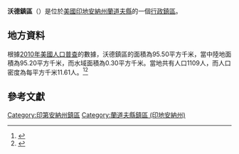 {{noteTA
|G1=USState
|G2=地名
|G3=Unit
}}
{{Infobox settlement
|official_name            = 沃德鎮區
|native_name = Ward Township
|settlement_type          = [[行政鎮區|行政鎮區]]
|image_skyline            = 
|imagesize                = 
|image_map                = Map highlighting Ward Township, Randolph County, Indiana.svg
|mapsize                  = 250px
|pushpin_map  =USA Indiana
|pushpin_label = 沃德鎮區
|pushpin_label_position   = top
|pushpin_map_caption      = 沃德鎮區在印地安納州的位置
|subdivision_type         = [[世界政區索引|國家]]
|subdivision_type1        = [[美国州份|州份]]
|subdivision_type2        = [[印地安納州行政区划|縣]]
|subdivision_name         = [[美国|美国]]
|subdivision_name1        = [[印地安納州|印地安納州]]
|subdivision_name2        = [[蘭道夫縣_(印地安納州)|蘭道夫縣]]
|elevation_ft             = 1020
|elevation_m              = 311
|timezone                 = [[北美东部時區|北美东部時區]]
|area_total_km2           = 95.50
|area_land_km2            = 95.20
|area_water_km2           = 0.30
|area_total_sq_mi         = 
|area_land_sq_mi          = 
|area_water_sq_mi         = 
|population_as_of         = [[2010年美國人口普查|2010]]
|population_footnotes     = 
|population_total         = 1109
|population_density_km2   = auto
|population_density_sq_mi = auto
|utc_offset               = -5
|coordinates              = {{coord|40|15|35|N|84|57|37|W|type:city_region:US-AL_source:GNS-enwiki|display=inline,title}}
| coor_pinpoint           = 
| coordinates_footnotes   = 
|timezone_DST             = EDT
|utc_offset_DST           = -4
|postal_code_type         = [[美國郵區編號|郵區編號]]
|postal_code              = 
|area_code                = {{link-en|电话区号765|Area code 765|765}}
|blank_name = [[地名信息系统|GNIS ID]]
|blank_info = 453973
}}
'''沃德鎮區'''（{{lang-en|Ward Township}}）是位於[[美國|美國]][[印地安納州|印地安納州]][[蘭道夫縣_(印地安納州)|蘭道夫縣]]的一個[[行政鎮區|行政鎮區]]。

== 地方資料 ==
根據[[2010年美國人口普查|2010年美國人口普查]]的數據，沃德鎮區的面積為95.50平方千米，當中陸地面積為95.20平方千米，而水域面積為0.30平方千米。當地共有人口1109人，而人口密度為每平方千米11.61人。<ref name="GR8">{{cite web|url=http://factfinder2.census.gov|publisher=[[美国人口调查局|美国人口调查局]]|accessdate=2011-05-14|title=American FactFinder|archive-date=2013-09-11|archive-url=https://web.archive.org/web/20130911234518/http://factfinder2.census.gov/|dead-url=no}}</ref><ref>{{cite web|url=https://www.citypopulation.de/en/usa/indiana/admin/|title=USA: Indiana (Counties and Townships) - City Population|access-date=2020-08-17|archive-date=2020-04-22|archive-url=https://web.archive.org/web/20200422090607/https://www.citypopulation.de/en/usa/indiana/admin/|dead-url=no}}</ref>

== 參考文獻 ==
{{reflist}}

{{蘭道夫縣 (印地安納州)}}

{{DEFAULTSORT:Ward Township}}
[[Category:印第安納州鎮區|Category:印第安納州鎮區]]
[[Category:蘭道夫縣鎮區_(印地安納州)|Category:蘭道夫縣鎮區 (印地安納州)]]

{{Indiana-geo-stub}}